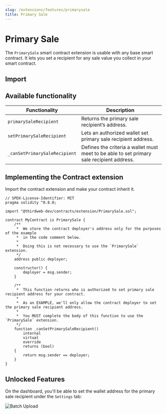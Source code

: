 ```yaml
---
slug: /extensions/features/primarysale
title: Primary Sale
---
```



# Primary Sale

The `PrimarySale` smart contract extension is usable with any base smart contract. It lets you set a recipient for any sale value you collect in your smart contract.

<ViewContractCodeButton
  link="https://github.com/thirdweb-dev/contracts/blob/main/contracts/extension/PrimarySale.sol"
  name="PrimarySale"
/>

## Import

<ImportSnippet type="extension" category="extension" name="PrimarySale" />

## Available functionality

| Functionality                 | Description                                                                               |
| ----------------------------- | ----------------------------------------------------------------------------------------- |
| `primarySaleRecipient`        | Returns the primary sale recipient’s address.                                             |
| `setPrimarySaleRecipient`     | Lets an authorized wallet set primary sale recipient address.                             |
| `_canSetPrimarySaleRecipient` | Defines the criteria a wallet must meet to be able to set primary sale recipient address. |

## Implementing the Contract extension

Import the contract extension and make your contract inherit it.

```solidity
// SPDX-License-Identifier: MIT
pragma solidity ^0.8.0;

import "@thirdweb-dev/contracts/extension/PrimarySale.sol";

contract MyContract is PrimarySale {
    /**
     *  We store the contract deployer's address only for the purposes of the example
     *  in the code comment below.
     *
     *  Doing this is not necessary to use the `PrimarySale` extension.
     */
    address public deployer;

    constructor() {
        deployer = msg.sender;
    }

    /**
     *  This function returns who is authorized to set primary sale recipient address for your contract.
     *
     *  As an EXAMPLE, we'll only allow the contract deployer to set the primary sale recipient address.
     *
     *  You MUST complete the body of this function to use the `PrimarySale` extension.
     */
    function _canSetPrimarySaleRecipient()
        internal
        virtual
        override
        returns (bool)
    {
        return msg.sender == deployer;
    }
}
```

## Unlocked Features

On the dashboard, you'll be able to set the wallet address for the primary sale recipient under the `Settings` tab:

![Batch Upload](../assets/platform-fee.png)
